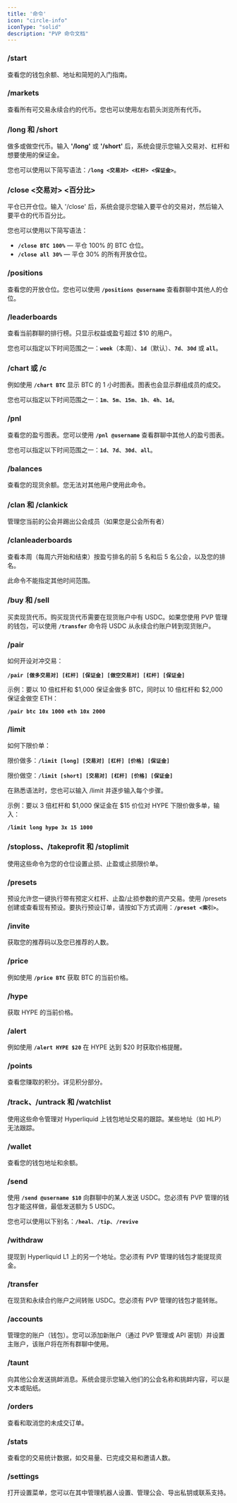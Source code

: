 ```yaml
---
title: '命令'
icon: "circle-info"
iconType: "solid"
description: "PVP 命令文档"
---
```


### **/start**

查看您的钱包余额、地址和简短的入门指南。

### **/markets**

查看所有可交易永续合约的代币。您也可以使用左右箭头浏览所有代币。

### **/long 和 /short**

做多或做空代币。输入 **'/long'** 或 **'/short'** 后，系统会提示您输入交易对、杠杆和想要使用的保证金。

您也可以使用以下简写语法：**`/long <交易对> <杠杆> <保证金>`**。

### **/close <交易对> <百分比>**

平仓已开仓位。输入 '/close' 后，系统会提示您输入要平仓的交易对，然后输入要平仓的代币百分比。

您也可以使用以下简写语法：

- **`/close BTC 100%`** — 平仓 100% 的 BTC 仓位。
- **`/close all 30%`** — 平仓 30% 的所有开放仓位。

### **/positions**

查看您的开放仓位。您也可以使用 **`/positions @username`** 查看群聊中其他人的仓位。

### **/leaderboards**

查看当前群聊的排行榜。只显示权益或盈亏超过 $10 的用户。

您也可以指定以下时间范围之一：**`week`**（本周）、**`1d`**（默认）、**`7d`**、**`30d`** 或 **`all`**。

### **/chart 或 /c**

例如使用 **`/chart BTC`** 显示 BTC 的 1 小时图表。图表也会显示群组成员的成交。

您也可以指定以下时间范围之一：**`1m`**、**`5m`**、**`15m`**、**`1h`**、**`4h`**、**`1d`**。

### **/pnl**

查看您的盈亏图表。您可以使用 **`/pnl @username`** 查看群聊中其他人的盈亏图表。

您也可以指定以下时间范围之一：**`1d`**、**`7d`**、**`30d`**、**`all`**。

### **/balances**

查看您的现货余额。您无法对其他用户使用此命令。

### **/clan 和 /clankick**

管理您当前的公会并踢出公会成员（如果您是公会所有者）

### **/clanleaderboards**

查看本周（每周六开始和结束）按盈亏排名的前 5 名和后 5 名公会，以及您的排名。

此命令不能指定其他时间范围。

### **/buy 和 /sell**

买卖现货代币。购买现货代币需要在现货账户中有 USDC。如果您使用 PVP 管理的钱包，可以使用 **`/transfer`** 命令将 USDC 从永续合约账户转到现货账户。

### **/pair**

如何开设对冲交易：

**`/pair [做多交易对] [杠杆] [保证金] [做空交易对] [杠杆] [保证金]`**

示例：要以 10 倍杠杆和 $1,000 保证金做多 BTC，同时以 10 倍杠杆和 $2,000 保证金做空 ETH：

**`/pair btc 10x 1000 eth 10x 2000`**

### **/limit**

如何下限价单：

限价做多：**`/limit [long] [交易对] [杠杆] [价格] [保证金]`**

限价做空：**`/limit [short] [交易对] [杠杆] [价格] [保证金]`**

在熟悉语法时，您也可以输入 /limit 并逐步输入每个步骤。

示例：要以 3 倍杠杆和 $1,000 保证金在 $15 价位对 HYPE 下限价做多单，输入：

**`/limit long hype 3x 15 1000`**

### **/stoploss、/takeprofit 和 /stoplimit**

使用这些命令为您的仓位设置止损、止盈或止损限价单。

### **/presets**

预设允许您一键执行带有预定义杠杆、止盈/止损参数的资产交易。使用 /presets 创建或查看现有预设。要执行预设订单，请按如下方式调用：**`/preset <索引>`**。

### **/invite**

获取您的推荐码以及您已推荐的人数。

### **/price**

例如使用 **`/price BTC`** 获取 BTC 的当前价格。

### **/hype**

获取 HYPE 的当前价格。

### **/alert**

例如使用 **`/alert HYPE $20`** 在 HYPE 达到 $20 时获取价格提醒。

### **/points**

查看您赚取的积分。详见积分部分。

### **/track、/untrack 和 /watchlist**

使用这些命令管理对 Hyperliquid 上钱包地址交易的跟踪。某些地址（如 HLP）无法跟踪。

### **/wallet**

查看您的钱包地址和余额。

### **/send**

使用 **`/send @username $10`** 向群聊中的某人发送 USDC。您必须有 PVP 管理的钱包才能这样做，最低发送额为 5 USDC。

您也可以使用以下别名：**`/heal`**、**`/tip`**、**`/revive`**

### **/withdraw**

提现到 Hyperliquid L1 上的另一个地址。您必须有 PVP 管理的钱包才能提现资金。

### **/transfer**

在现货和永续合约账户之间转账 USDC。您必须有 PVP 管理的钱包才能转账。

### **/accounts**

管理您的账户（钱包）。您可以添加新账户（通过 PVP 管理或 API 密钥）并设置主账户，该账户将在所有群聊中使用。

### **/taunt**

向其他公会发送挑衅消息。系统会提示您输入他们的公会名称和挑衅内容，可以是文本或贴纸。

### **/orders**

查看和取消您的未成交订单。

### **/stats**

查看您的交易统计数据，如交易量、已完成交易和邀请人数。

### **/settings**

打开设置菜单，您可以在其中管理机器人设置、管理公会、导出私钥或联系支持。